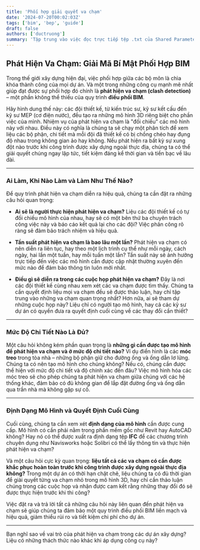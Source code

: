 ```yaml
---
title: 'Phối hợp giải quyết va chạm'
date: '2024-07-20T00:02:03Z'
tags: ['bim', 'bep', 'guide']
draft: false
authors: ['ductruong']
summary: 'Tập trung vào việc đọc trực tiếp tệp .txt của Shared Parameter để lấy GUID'
---
```


## Phát Hiện Va Chạm: Giải Mã Bí Mật Phối Hợp BIM

Trong thế giới xây dựng hiện đại, việc phối hợp giữa các bộ môn là chìa khóa thành công của mọi dự án. Và một trong những công cụ mạnh mẽ nhất giúp đạt được sự phối hợp đó chính là **phát hiện va chạm (clash detection)** – một phần không thể thiếu của quy trình **điều phối BIM**.

Hãy hình dung thế này: các đội thiết kế, từ kiến trúc sư, kỹ sư kết cấu đến kỹ sư MEP (cơ điện nước), đều tạo ra những mô hình 3D riêng biệt cho phần việc của mình. Nhiệm vụ của phát hiện va chạm là "đối chiếu" các mô hình này với nhau. Điều này có nghĩa là chúng ta sẽ chạy một phân tích để xem liệu các bộ phận, chi tiết mà mỗi đội đã thiết kế có bị chồng chéo hay đụng độ nhau trong không gian ảo hay không. Nếu phát hiện ra bất kỳ sự xung đột nào trước khi công trình được xây dựng ngoài thực địa, chúng ta có thể giải quyết chúng ngay lập tức, tiết kiệm đáng kể thời gian và tiền bạc về lâu dài.

---

### Ai Làm, Khi Nào Làm và Làm Như Thế Nào?

Để quy trình phát hiện va chạm diễn ra hiệu quả, chúng ta cần đặt ra những câu hỏi quan trọng:

- **Ai sẽ là người thực hiện phát hiện va chạm?** Liệu các đội thiết kế có tự đối chiếu mô hình của nhau, hay sẽ có một bên thứ ba chuyên trách công việc này và báo cáo kết quả lại cho các đội? Việc phân công rõ ràng sẽ đảm bảo trách nhiệm và hiệu quả.

- **Tần suất phát hiện va chạm là bao lâu một lần?** Phát hiện va chạm có nên diễn ra liên tục, hay theo một lịch trình cụ thể như mỗi ngày, cách ngày, hai lần một tuần, hay mỗi tuần một lần? Tần suất này sẽ ảnh hưởng trực tiếp đến việc các mô hình cần được cập nhật thường xuyên đến mức nào để đảm bảo thông tin luôn mới nhất.

- **Điều gì sẽ diễn ra trong các cuộc họp phát hiện va chạm?** Đây là nơi các đội thiết kế cùng nhau xem xét các va chạm được tìm thấy. Chúng ta cần quyết định liệu mọi va chạm đều sẽ được thảo luận, hay chỉ tập trung vào những va chạm quan trọng nhất? Hơn nữa, ai sẽ tham dự những cuộc họp này? Liệu chỉ có người tạo mô hình, hay cả các kỹ sư dự án có quyền đưa ra quyết định cuối cùng về các thay đổi cần thiết?

---

### Mức Độ Chi Tiết Nào Là Đủ?

Một câu hỏi không kém phần quan trọng là **những gì cần được tạo mô hình để phát hiện va chạm và ở mức độ chi tiết nào?** Ví dụ điển hình là các **móc treo** trong tòa nhà – những bộ phận giữ cho đường ống và ống dẫn lơ lửng. Chúng ta có nên tạo mô hình cho chúng không? Nếu có, chúng cần được thể hiện với mức độ chi tiết và độ chính xác đến đâu? Việc mô hình hóa các móc treo sẽ cho phép chúng ta phát hiện va chạm giữa chúng với các hệ thống khác, đảm bảo có đủ không gian để lắp đặt đường ống và ống dẫn qua trần nhà mà không gặp sự cố.

---

### Định Dạng Mô Hình và Quyết Định Cuối Cùng

Cuối cùng, chúng ta cần xem xét **định dạng của mô hình** cần được cung cấp. Mô hình có cần phải nằm trong phần mềm gốc như Revit hay AutoCAD không? Hay nó có thể được xuất ra định dạng tệp **IFC** để các chương trình chuyên dụng như Navisworks hoặc Solibri có thể lấy thông tin và thực hiện phát hiện va chạm?

Và một câu hỏi cực kỳ quan trọng: **liệu tất cả các va chạm có cần được khắc phục hoàn toàn trước khi công trình được xây dựng ngoài thực địa không?** Trong một dự án có thời hạn chặt chẽ, liệu chúng ta có đủ thời gian để giải quyết từng va chạm nhỏ trong mô hình 3D, hay chỉ cần thảo luận chúng trong các cuộc họp và nhận được cam kết rằng những thay đổi đó sẽ được thực hiện trước khi thi công?

Việc đặt ra và trả lời tất cả những câu hỏi này liên quan đến phát hiện va chạm sẽ giúp chúng ta đảm bảo một quy trình điều phối BIM liền mạch và hiệu quả, giảm thiểu rủi ro và tiết kiệm chi phí cho dự án.

---

Bạn nghĩ sao về vai trò của phát hiện va chạm trong các dự án xây dựng? Liệu có những thách thức nào khác khi áp dụng công cụ này?
